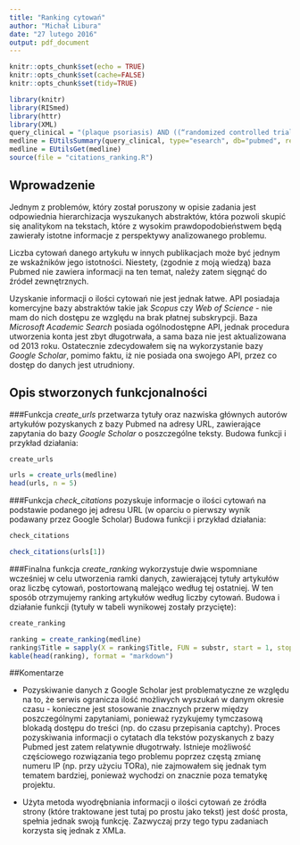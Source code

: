 ```yaml
---
title: "Ranking cytowań"
author: "Michał Libura"
date: "27 lutego 2016"
output: pdf_document
---
```


```r
knitr::opts_chunk$set(echo = TRUE)
knitr::opts_chunk$set(cache=FALSE)
knitr::opts_chunk$set(tidy=TRUE)
```
```r
library(knitr)
library(RISmed)
library(httr)
library(XML)
query_clinical = "(plaque psoriasis) AND ((“randomized controlled trial”) OR (random*) OR (RCT) OR (((singl* OR doubl* OR trebl* OR tripl*) AND (blind* OR mask*)) OR (single blind) OR (double blind) OR (triple blind) OR (placebo) OR (placebo-controlled) OR (blinding) OR (controlled clinical trial) OR (random* AND controlled AND study*) OR (random* AND controlled AND trial*) OR ((random OR randomly) AND (allocation OR allocate*))))"
medline = EUtilsSummary(query_clinical, type="esearch", db="pubmed", retmax = 20, retstart = 10)
medline = EUtilsGet(medline)
source(file = "citations_ranking.R")
```
## Wprowadzenie

Jednym z problemów, który został poruszony w opisie zadania jest odpowiednia hierarchizacja wyszukanych abstraktów, która pozwoli skupić się analitykom na tekstach, które z wysokim prawdopodobieństwem będą zawierały istotne informacje z perspektywy analizowanego problemu.

Liczba cytowań danego artykułu w innych publikacjach może być jednym ze wskaźników jego istotności. Niestety, (zgodnie z moją wiedzą) baza Pubmed nie zawiera informacji na ten temat, należy zatem sięgnąć do źródeł zewnętrznych.

Uzyskanie informacji o ilości cytowań nie jest jednak łatwe. API posiadaja komercyjne bazy abstraktów takie jak *Scopus* czy *Web of Science* - nie mam do nich dostępu ze względu na brak płatnej subskrypcji. Baza *Microsoft Academic Search* posiada ogólnodostępne API, jednak procedura utworzenia konta jest zbyt długotrwała, a sama baza nie jest aktualizowana od 2013 roku. Ostatecznie zdecydowałem się na wykorzystanie bazy *Google Scholar*, pomimo faktu, iż nie posiada ona swojego API, przez co dostęp do danych jest utrudniony.

## Opis stworzonych funkcjonalności

###Funkcja *create_urls* przetwarza tytuły oraz nazwiska głównych autorów artykułów pozyskanych z bazy Pubmed na adresy URL, zawierające zapytania do bazy *Google Scholar* o poszczególne teksty. Budowa funkcji i przykład działania:


```r
create_urls
```
```r
urls = create_urls(medline)
head(urls, n = 5)
```


###Funkcja *check_citations* pozyskuje informacje o ilości cytowań na podstawie podanego jej adresu URL (w oparciu o pierwszy wynik podawany przez Google Scholar) Budowa funkcji i przykład działania:

```r
check_citations
```
```r
check_citations(urls[1])
```


###Finalna funkcja *create_ranking* wykorzystuje dwie wspomniane wcześniej w celu utworzenia ramki danych, zawierającej tytuły artykułów oraz liczbę cytowań, postortowaną malejąco według tej ostatniej. W ten sposób otrzymujemy ranking artykułów według liczby cytowań. Budowa i działanie funkcji (tytuły w tabeli wynikowej zostały przycięte):

```r
create_ranking
```
```r
ranking = create_ranking(medline)
ranking$Title = sapply(X = ranking$Title, FUN = substr, start = 1, stop = 40)
kable(head(ranking), format = "markdown")
```


##Komentarze

* Pozyskiwanie danych z Google Scholar jest problematyczne ze względu na to, że serwis ogranicza ilość możliwych wyszukań w danym okresie czasu - konieczne jest stosowanie znacznych przerw między poszczególnymi zapytaniami, ponieważ ryzykujemy tymczasową blokadą dostępu do treści (np. do czasu przepisania captchy). Proces pozyskiwania informacji o cytatach dla tekstów pozyskanych z bazy Pubmed jest zatem relatywnie długotrwały. Istnieje możliwość częściowego rozwiązania tego problemu poprzez częstą zmianę numeru IP (np. przy użyciu TORa), nie zajmowałem się jednak tym tematem bardziej, ponieważ wychodzi on znacznie poza tematykę projektu.

* Użyta metoda wyodrębniania informacji o ilości cytowań ze źródła strony (które traktowane jest tutaj po prostu jako tekst) jest dość prosta, spełnia jednak swoją funkcję. Zazwyczaj przy tego typu zadaniach korzysta się jednak z XMLa.
